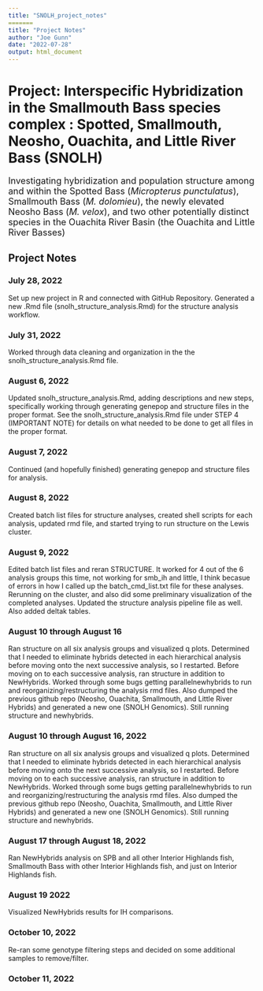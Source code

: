 ```yaml
---
title: "SNOLH_project_notes"
=======
title: "Project Notes"
author: "Joe Gunn"
date: "2022-07-28"
output: html_document
---
```


# Project: Interspecific Hybridization in the Smallmouth Bass species complex : Spotted, Smallmouth, Neosho, Ouachita, and Little River Bass (SNOLH)
<font size="+1">Investigating hybridization and population structure among and within the Spotted Bass (<i>Micropterus punctulatus</i>), Smallmouth Bass (<i>M. dolomieu</i>), the newly elevated Neosho Bass (<i>M. velox</i>), and two other potentially distinct species in the Ouachita River Basin (the Ouachita and Little River Basses)</font>

## Project Notes

### July 28, 2022

Set up new project in R and connected with GitHub Repository. Generated a new .Rmd file (snolh_structure_analysis.Rmd) for the structure analysis workflow.

### July 31, 2022

Worked through data cleaning and organization in the the snolh_structure_analysis.Rmd file.

### August 6, 2022

Updated snolh_structure_analysis.Rmd, adding descriptions and new steps, specifically working through generating genepop and structure files in the proper format. See the snolh_structure_analysis.Rmd file under STEP 4 (IMPORTANT NOTE) for details on what needed to be done to get all files in the proper format.

### August 7, 2022

Continued (and hopefully finished) generating genepop and structure files for analysis.

### August 8, 2022

Created batch list files for structure analyses, created shell scripts for each analysis, updated rmd file, and started trying to run structure on the Lewis cluster.

### August 9, 2022

Edited batch list files and reran STRUCTURE. It worked for 4 out of the 6 analysis groups this time, not working for smb_ih and little, I think becasue of errors in how I called up the batch_cmd_list.txt file for these analyses. Rerunning on the cluster, and also did some preliminary visualization of the completed analyses. Updated the structure analysis pipeline file as well. Also added deltak tables.

### August 10 through August 16

Ran structure on all six analysis groups and visualized q plots. Determined that I needed to eliminate hybrids detected in each hierarchical analysis before moving onto the next successive analysis, so I restarted. Before moving on to each successive analysis, ran structure in addition to NewHybrids. Worked through some bugs getting parallelnewhybrids to run and reorganizing/restructuring the analysis rmd files. Also dumped the previous github repo (Neosho, Ouachita, Smallmouth, and Little River Hybrids) and generated a new one (SNOLH Genomics). Still running structure and newhybrids.

### August 10 through August 16, 2022

Ran structure on all six analysis groups and visualized q plots. Determined that I needed to eliminate hybrids detected in each hierarchical analysis before moving onto the next successive analysis, so I restarted. Before moving on to each successive analysis, ran structure in addition to NewHybrids. Worked through some bugs getting parallelnewhybrids to run and reorganizing/restructuring the analysis rmd files. Also dumped the previous github repo (Neosho, Ouachita, Smallmouth, and Little River Hybrids) and generated a new one (SNOLH Genomics). Still running structure and newhybrids.

### August 17 through August 18, 2022

Ran NewHybrids analysis on SPB and all other Interior Highlands fish, Smallmouth Bass with other Interior Highlands fish, and just on Interior Highlands fish. 

### August 19 2022

Visualized NewHybrids results for IH comparisons.

### October 10, 2022

Re-ran some genotype filtering steps and decided on some additional samples to remove/filter.

### October 11, 2022



